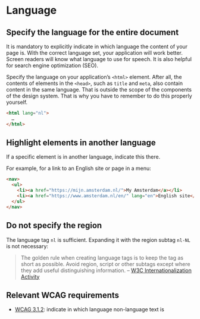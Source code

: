 
<Meta title="Docs/Design Guidelines/Language" />

# Language

## Specify the language for the entire document

It is mandatory to explicitly indicate in which language the content of your page is.
With the correct language set, your application will work better.
Screen readers will know what language to use for speech.
It is also helpful for search engine optimization (SEO).

Specify the language on your application’s `<html>` element.
After all, the contents of elements in the `<head>`, such as `title` and `meta`, also contain content in the same language.
That is outside the scope of the components of the design system.
That is why you have to remember to do this properly yourself.

```html
<html lang="nl">
  …
</html>
```

## Highlight elements in another language

If a specific element is in another language, indicate this there.

For example, for a link to an English site or page in a menu:

```html
<nav>
  <ul>
    <li><a href="https://mijn.amsterdam.nl/">My Amsterdam</a></li>
    <li><a href="https://www.amsterdam.nl/en/" lang="en">English site</a></li>
  </ul>
</nav>
```

## Do not specify the region

The language tag `nl` is sufficient.
Expanding it with the region subtag `nl-NL` is not necessary:

> The golden rule when creating language tags is to keep the tag as short as possible.
> Avoid region, script or other subtags except where they add useful distinguishing information.
> – [W3C Internationalization Activity](https://www.w3.org/International/articles/language-tags/)

## Relevant WCAG requirements

- [WCAG 3.1.2](https://www.w3.org/TR/WCAG22/#language-of-parts): indicate in which language non-language text is
